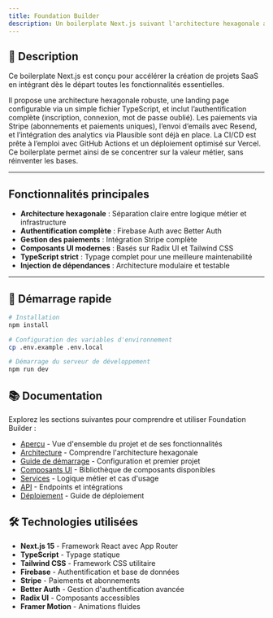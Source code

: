 ```yaml
---
title: Foundation Builder
description: Un boilerplate Next.js suivant l'architecture hexagonale avec intégrations Firebase et Stripe
---
```


## 🧾 Description

Ce boilerplate Next.js est conçu pour accélérer la création de projets SaaS en intégrant dès le départ toutes les fonctionnalités essentielles.

Il propose une architecture hexagonale robuste, une landing page configurable via un simple fichier TypeScript, et inclut l’authentification complète (inscription, connexion, mot de passe oublié). Les paiements via Stripe (abonnements et paiements uniques), l’envoi d’emails avec Resend, et l’intégration des analytics via Plausible sont déjà en place. La CI/CD est prête à l’emploi avec GitHub Actions et un déploiement optimisé sur Vercel. Ce boilerplate permet ainsi de se concentrer sur la valeur métier, sans réinventer les bases.

---

## Fonctionnalités principales

- **Architecture hexagonale** : Séparation claire entre logique métier et infrastructure
- **Authentification complète** : Firebase Auth avec Better Auth
- **Gestion des paiements** : Intégration Stripe complète
- **Composants UI modernes** : Basés sur Radix UI et Tailwind CSS
- **TypeScript strict** : Typage complet pour une meilleure maintenabilité
- **Injection de dépendances** : Architecture modulaire et testable

---

## 🚀 Démarrage rapide

```bash
# Installation
npm install

# Configuration des variables d'environnement
cp .env.example .env.local

# Démarrage du serveur de développement
npm run dev
```

## 📚 Documentation

Explorez les sections suivantes pour comprendre et utiliser Foundation Builder :

- [Aperçu](/docs/overview) - Vue d'ensemble du projet et de ses fonctionnalités
- [Architecture](/docs/architecture) - Comprendre l'architecture hexagonale
- [Guide de démarrage](/docs/getting-started) - Configuration et premier projet
- [Composants UI](/docs/components) - Bibliothèque de composants disponibles
- [Services](/docs/services) - Logique métier et cas d'usage
- [API](/docs/api) - Endpoints et intégrations
- [Déploiement](/docs/deployment) - Guide de déploiement

## 🛠️ Technologies utilisées

- **Next.js 15** - Framework React avec App Router
- **TypeScript** - Typage statique
- **Tailwind CSS** - Framework CSS utilitaire
- **Firebase** - Authentification et base de données
- **Stripe** - Paiements et abonnements
- **Better Auth** - Gestion d'authentification avancée
- **Radix UI** - Composants accessibles
- **Framer Motion** - Animations fluides
